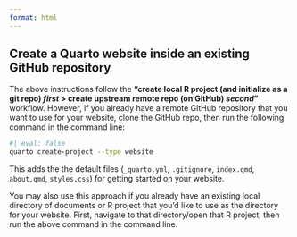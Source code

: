 ```yaml
---
format: html
---
```


::: {.callout-note collapse=true}
## Create a Quarto website inside an existing GitHub repository

The above instructions follow the **"create local R project (and initialize as a git repo) *first* > create upstream remote repo (on GitHub) *second*"** workflow. However, if you already have a remote GitHub repository that you want to use for your website, clone the GitHub repo, then run the following command in the command line:

```bash
#| eval: false
quarto create-project --type website
```

This adds the the default files (`_quarto.yml`, `.gitignore`, `index.qmd`, `about.qmd`, `styles.css`) for getting started on your website.

You may also use this approach if you already have an existing local directory of documents or R project that you'd like to use as the directory for your website. First, navigate to that directory/open that R project, then run the above command in the command line. 
:::
